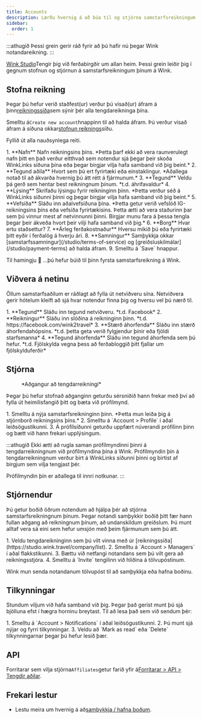 ```yaml
---
title: Accounts
description: Lærðu hvernig á að búa til og stjórna samstarfsreikningum þínum á Wink.
sidebar:
  order: 1
---
```


:::athugið
Þessi grein gerir ráð fyrir að þú hafir nú þegar Wink notandareikning.
:::

[Wink Studio](https://studio.wink.travel)Tengir þig við ferðabirgðir um allan heim. Þessi grein leiðir þig í gegnum stofnun og stjórnun á samstarfsreikningum þínum á Wink.

## Stofna reikning

Þegar þú hefur verið staðfest(ur) verður þú vísað(ur) áfram á þinn[reikningssíða](https://studio.wink.travel/company/list)sem sýnir þér alla tengdareikninga þína.

Smelltu á`Create new account`hnappinn til að halda áfram. Þú verður vísað áfram á síðuna okkar[stofnun reiknings](https://studio.wink.travel/company/create)síðu.

Fyllið út alla nauðsynlega reiti.

<Steps>
  1. **Nafn** Nafn reikningsins þíns. *Þetta þarf ekki að vera raunverulegt nafn þitt en það verður eitthvað sem notendur sjá þegar þeir skoða WinkLinks síðuna þína eða þegar birgjar vilja hafa samband við þig beint.*
  2. **Tegund aðila** Hvort sem þú ert fyrirtæki eða einstaklingur. *Aðallega notað til að ákvarða hvernig þú átt rétt á fjármunum.*
  3. **Tegund** Veldu þá gerð sem hentar best reikningnum þínum. *t.d. áhrifavaldur*
  4. **Lýsing** Skrifaðu lýsingu fyrir reikninginn þinn. *Þetta verður séð á WinkLinks síðunni þinni og þegar birgjar vilja hafa samband við þig beint.*
  5. **Vefsíða** Sláðu inn aðalvefsíðuna þína. *Þetta getur verið vefslóð IG-reikningsins þíns eða vefsíða fyrirtækisins. Þetta ætti að vera staðurinn þar sem þú vinnur mest af netvinnunni þinni. Birgjar munu fara á þessa tengla þegar þeir ákveða hvort þeir vilji hafa samband við þig.*
  6. **Borg** Hvar ertu staðsettur?
  7. **Árleg ferðakostnaður** Hversu mikið þú eða fyrirtæki þitt eyðir í ferðalög á hverju ári.
  8. **Samningur** Samþykkja okkar [samstarfssamningur](/studio/terms-of-service) og [greiðsluskilmálar](/studio/payment-terms) að halda áfram.
  9. Smelltu á `Save` hnappur.
</Steps>


Til hamingju 🎉 ...þú hefur búið til þinn fyrsta samstarfsreikning á Wink.

## Viðvera á netinu

Öllum samstarfsaðilum er ráðlagt að fylla út netviðveru sína. Netviðvera gerir hótelum kleift að sjá hvar notendur finna þig og hversu vel þú nærð til.

<Steps>
  1. **Tegund** Sláðu inn tegund netviðveru. *t.d. Facebook*
  2. **Reikningur** Sláðu inn slóðina á reikninginn þinn. *t.d. https://facebook.com/wink2travel*
  3. **Stærð áhorfenda** Sláðu inn stærð áhorfendahópsins. *t.d. þetta geta verið fylgjendur þínir eða fjöldi starfsmanna*
  4. **Tegund áhorfenda** Sláðu inn tegund áhorfenda sem þú hefur. *t.d. Fjölskylda vegna þess að ferðabloggið þitt fjallar um fjölskylduferðir*
</Steps>


## Stjórna

<figure>
  <CloudinaryImage width="350" height="448" resize="scale" quality="best" alt="Tengd reikningur" src="academy/affiliate-account" errorImage="noimage_opaque_nyrtl0.png" />

  <figcaption>*Aðgangur að tengdarreikningi*</figcaption>
</figure>


Þegar þú hefur stofnað aðganginn geturðu sérsniðið hann frekar með því að fylla út heimilisfangið þitt og bæta við prófílmynd.

<Steps>
  1. Smelltu á nýja samstarfsreikninginn þinn. *Þetta mun leiða þig á stjórnborð reikningsins þíns.*
  2. Smelltu á `Account > Profile` í aðal leiðsögustikunni.
  3. Á prófílsíðunni geturðu uppfært núverandi prófílinn þinn og bætt við hann frekari upplýsingum.
</Steps>


:::athugið
Ekki ætti að rugla saman prófílmyndinni þinni á tengdarreikningnum við prófílmyndina þína á Wink. Prófílmyndin þín á tengdarreikningnum verður birt á WinkLinks síðunni þinni og birtist af birgjum sem vilja tengjast þér.

Prófílmyndin þín er aðallega til innri notkunar.
:::

## Stjórnendur

Þú getur boðið öðrum notendum að hjálpa þér að stjórna samstarfsreikningnum þínum. Þegar notandi samþykkir boðið þitt fær hann fullan aðgang að reikningnum þínum, að undanskildum greiðslum. Þú munt alltaf vera sá eini sem hefur umsjón með þeim fjármunum sem þú átt.

<Steps>
  1. Veldu tengdareikninginn sem þú vilt vinna með úr [reikningssíða](https://studio.wink.travel/company/list).
  2. Smelltu á `Account > Managers` í aðal flakkstikunni.
  3. Bættu við netfangi notandans sem þú vilt gera að reikningsstjóra.
  4. Smelltu á `Invite` tengilinn við hliðina á tölvupóstinum.
</Steps>


Wink mun senda notandanum tölvupóst til að samþykkja eða hafna boðinu.

## Tilkynningar

Stundum viljum við hafa samband við þig. Þegar það gerist munt þú sjá bjölluna efst í hægra horninu breytast.
Til að lesa það sem við sendum þér:

<Steps>
  1. Smelltu á `Account > Notifications` í aðal leiðsögustikunni.
  2. Þú munt sjá nýjar og fyrri tilkynningar.
  3. Veldu að `Mark as read` eða `Delete` tilkynningarnar þegar þú hefur lesið þær.
</Steps>


## API

Forritarar sem vilja stjórna`Affiliates`getur farið yfir á[Forritarar > API > Tengdir aðilar](/developers/apis/#affiliate-api).

## Frekari lestur

* Lestu meira um hvernig á að[samþykkja / hafna boðum](/user/invites).

